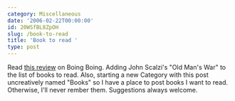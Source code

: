 ```yaml
---
category: Miscellaneous
date: '2006-02-22T00:00:00'
id: 20WSfBL8ZpOH
slug: /book-to-read
title: 'Book to read '
type: post
---
```


Read
[this review](http://www.boingboing.net/2004/12/13/forever_war_with_bet.html)
on Boing Boing. Adding John Scalzi's "Old Man's War" to the list of
books to read. Also, starting a new Category with this post
uncreatively named "Books" so I have a place to post books I want
to read. Otherwise, I'll never rember them. Suggestions always
welcome.